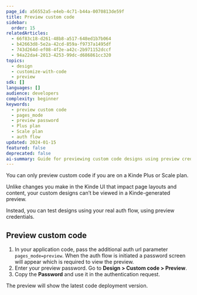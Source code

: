 ```yaml
---
page_id: a56552a5-e4eb-4c71-b44a-0070813de59f
title: Preview custom code
sidebar:
  order: 15
relatedArticles:
  - 66f83c18-d261-48b8-a517-648ed1b7b064
  - b42663d8-5e2a-42cd-859a-f9737a1495df
  - 743d264d-ef08-4f2e-a42c-2b971152dccf
  - 94a22da4-2013-4253-99dc-d686861cc320
topics:
  - design
  - customize-with-code
  - preview
sdk: []
languages: []
audience: developers
complexity: beginner
keywords:
  - preview custom code
  - pages_mode
  - preview password
  - Plus plan
  - Scale plan
  - auth flow
updated: 2024-01-15
featured: false
deprecated: false
ai-summary: Guide for previewing custom code designs using preview credentials and auth flow testing for Plus and Scale plan users.
---
```


<Aside type="upgrade">

You can only preview custom code if you are on a Kinde Plus or Scale plan.

</Aside>

Unlike changes you make in the Kinde UI that impact page layouts and content, your custom designs can’t be viewed in a Kinde-generated preview.

Instead, you can test designs using your real auth flow, using preview credentials.

## Preview custom code

1. In your application code, pass the additional auth url parameter `pages_mode=preview`. When the auth flow is initiated a password screen will appear which is required to view the preview.
2. Enter your preview password. Go to **Design > Custom code > Preview**.
3. Copy the **Password** and use it in the authentication request.

The preview will show the latest code deployment version.
